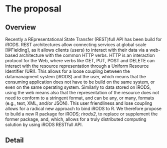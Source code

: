 # The proposal

<!--
This is where the proposal should be outlined. 
-->

## Overview

Recently a REpresentational State Transfer (REST)full API has been build for iRODS. REST architectures allow connecting services at global scale [@Fielding], as it allows clients (users) to interact with their data via a web-based architecture with the common HTTP verbs. HTTP is an interaction protocol for the Web, where verbs like GET, PUT, POST and DELETE can interact with the resource representation through a Uniform Resource Identifier (URI). This allows for a loose coupling between the datamanagment system (iRODS) and the user, which means that the consuming application does not have to be build on the same system, or even on the same operating system. Similarly to data stored on iRODS, using the web means also that the representation of the resource does not need to conform to a stringent format, and can be any, or many, formats (e.g., text, XML, and/or JSON). This user friendliness and lose coupling allows for a radical new approach to bind iRODS to R. We therefore propose to build a new R package for iRODS; *rirods2*, to replace or supplement the former package, and, which, allows for a truly distributed computing solution by using iRODS RESTfull API.

<!--
At a high-level address what your proposal is and how it will address the problem identified. Highlight any benefits to the R Community that follow from solving the problem. This should be your most compelling section.
-->


## Detail {#sec:Detail}



<!--
Go into more detail about the specifics of the project and it delivers against the problem.

Depending on project type the detail section should include:

 - [ ] Minimum Viable Product
 - [ ] Architecture
 - [ ] Assumptions
-->
